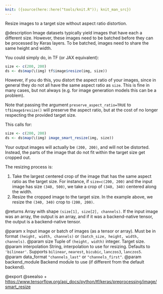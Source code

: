 ```yaml
---
knit: ({source(here::here("tools/knit.R")); knit_man_src})
---
```

Resize images to a target size without aspect ratio distortion.

@description
Image datasets typically yield images that have each a different
size. However, these images need to be batched before they can be
processed by Keras layers. To be batched, images need to share the same
height and width.

You could simply do, in TF (or JAX equivalent):

```r
size <- c(200, 200)
ds <- ds$map(\(img) tf$image$resize(img, size))
```

However, if you do this, you distort the aspect ratio of your images, since
in general they do not all have the same aspect ratio as `size`. This is
fine in many cases, but not always (e.g. for image generation models
this can be a problem).

Note that passing the argument `preserve_aspect_ratio=TRUE` to `tf$image$resize()`
will preserve the aspect ratio, but at the cost of no longer respecting the
provided target size.

This calls for:

```r
size <- c(200, 200)
ds <- ds$map(\(img) image_smart_resize(img, size))
```

Your output images will actually be `(200, 200)`, and will not be distorted.
Instead, the parts of the image that do not fit within the target size
get cropped out.

The resizing process is:

1. Take the largest centered crop of the image that has the same aspect
ratio as the target size. For instance, if `size=c(200, 200)` and the input
image has size `(340, 500)`, we take a crop of `(340, 340)` centered along
the width.
2. Resize the cropped image to the target size. In the example above,
we resize the `(340, 340)` crop to `(200, 200)`.

@returns
Array with shape `(size[1], size[2], channels)`.
If the input image was an array, the output is an array,
and if it was a backend-native tensor,
the output is a backend-native tensor.

@param x Input image or batch of images (as a tensor or array).
    Must be in format `(height, width, channels)`
    or `(batch_size, height, width, channels)`.
@param size Tuple of `(height, width)` integer. Target size.
@param interpolation String, interpolation to use for resizing.
    Defaults to `'bilinear'`.
    Supports `bilinear`, `nearest`, `bicubic`,
    `lanczos3`, `lanczos5`.
@param data_format `"channels_last"` or `"channels_first"`.
@param backend_module Backend module to use (if different from the default
    backend).

@export
@seealso
+ <https://www.tensorflow.org/api_docs/python/tf/keras/preprocessing/image/smart_resize>
